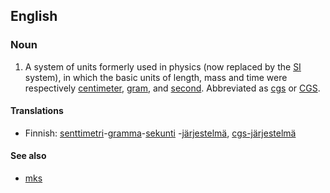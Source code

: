 {{wikipedia|Centimetre gram second system of units}}
==English==

===Noun===
{{en-noun|-}}

#{{science}} A system of units formerly used in physics (now replaced by the [[SI]] system), in which the basic units of length, mass and time were respectively [[centimeter]], [[gram]], and [[second]].  Abbreviated as [[cgs]] or [[CGS]].

====Translations====
{{top}}
* Finnish: [[senttimetri]]-[[gramma]]-[[sekunti]] -[[järjestelmä]], [[cgs-järjestelmä]]
{{mid}}
{{bottom}}

====See also====
*[[mks]]